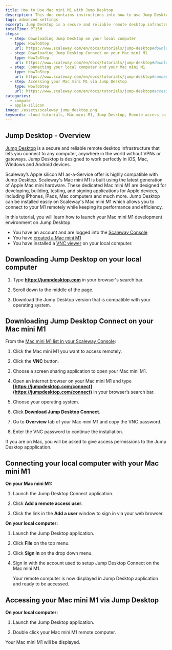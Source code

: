 ```yaml
---
title: How to Use Mac mini M1 with Jump Desktop 
description: This doc contains instructions into how to use Jump Desktop with Mac mini M1
tags: advanced settings
excerpt: Jump Desktop is a secure and reliable remote desktop infrastructure that lets you connect to any computer, anywhere in the world. Scaleway’s Apple silicon M1 as-a-Service offer is highly compatible with Jump Desktop as it can be accessed using the Jump Desktop infrastructure. 
totalTime: PT15M
steps:
  - step: Downloading Jump Desktop on your local computer
    type: HowToStep
    url: https://www.scaleway.com/en/docs/tutorials/jump-desktop#downloading-jump-deskptop-on-your-local-computer
  - step: Downloading Jump Desktop Connect on your Mac mini M1
    type: HowToStep
    url: https://www.scaleway.com/en/docs/tutorials/jump-desktop#downloading-jump-desktop-connect-on-your-mac-mini-m1/
  - step: Connecting your local computer and your Mac mini M1
    type: HowToStep
    url: https://www.scaleway.com/en/docs/tutorials/jump-desktop#connecting-your-computer-and-your-mac-mini-m1/  
  - step: Accessing your Mac mini M1 via Jump Desktop
    type: HowToStep
    url: https://www.scaleway.com/en/docs/tutorials/jump-desktop#accessing-your-mac-mini-m1-via-jump-desktop/
categories:
  - compute
  - apple-silicon
image: /assets/scaleway_jump_desktop.png
keywords: cloud tutorials, Mac mini M1, Jump Desktop, Remote access to instance
---
```


## Jump Desktop - Overview

[Jump Desktop](https://jumpdesktop.com) is a secure and reliable remote desktop infrastructure that lets you connect to any computer, anywhere in the world without VPNs or gateways. Jump Desktop is designed to work perfectly in iOS, Mac, Windows and Android devices.

Scaleway’s Apple silicon M1 as-a-Service offer is highly compatible with Jump Desktop. Scaleway's Mac mini M1 is built using the latest generation of Apple Mac mini hardware. These dedicated Mac mini M1 are designed for developing, building, testing, and signing applications for Apple devices, including iPhones, iPads, Mac computers and much more. Jump Desktop can be installed easily on Scaleway's Mac mini M1 which allows you to connect to your M1 remotely while keeping its performance and efficiency.

In this tutorial, you will learn how to launch your Mac mini M1 development environment on Jump Desktop.

<Message type="requirement">

- You have an account and are logged into the [Scaleway Console](https://console.scaleway.com)
- You have [created a Mac mini M1](/compute/apple-silicon/how-to/create-mac-mini-m1)
- You have installed a [VNC viewer](https://www.tightvnc.com/) on your local computer. 

</Message>

## Downloading Jump Desktop on your local computer 

1. Type **https://jumpdesktop.com** in your browser's search bar. 

2. Scroll down to the middle of the page.

    <Lightbox src="scaleway-middle-of-the-page.png" alt="os to choose jump dekstop" />

3. Download the Jump Desktop version that is compatible with your operating system. 


## Downloading Jump Desktop Connect on your Mac mini M1

From the [Mac mini M1 list in your Scaleway Console](https://console.scaleway.com/asaas/servers): 

1. Click the Mac mini M1 you want to access remotely.

2. Click the **VNC** button. 

    <Lightbox src="scaleway-vnc-access.png" alt="vnc button to access mac mini" />

3. Choose a screen sharing application to open your Mac mini M1. 

4. Open an internet browser on your Mac mini M1 and type **[https://jumpdesktop.com/connect](https://jumpdesktop.com/connect)** in your browser’s search bar.

5. Choose your operating system. 

    <Lightbox src="scaleway-jump-desktop-connect.png" alt="download jump desktop connect" />

6. Click **Download Jump Desktop Connect**. 

7. Go to **Overview** tab of your Mac mini M1  and copy the VNC password. 

8. Enter the VNC password to continue the installation.

<Message type="note">

If you are on Mac, you will be asked to give access permissions to the Jump Desktop appplication. 

</Message>


## Connecting your local computer with your Mac mini M1

**On your Mac mini M1:**

1. Launch the Jump Desktop Connect application. 

2. Click **Add a remote access user**. 

    <Lightbox src="scaleway-add-remote-access-user.png" alt="add remote access user " />

3. Click the link in the **Add a user** window to sign in via your web browser.
 

**On your local computer:**

1. Launch the Jump Desktop application. 

2. Click **File** on the top menu. 

3. Click **Sign In** on the drop down menu.

4. Sign in with the account used to setup Jump Desktop Connect on the Mac mini M1. 

    <Lightbox src="scaleway-jump-desktop-remote.png" alt="jump dekstop remote" />

    <Message type="note">
    
    Your remote computer is now displayed in Jump Desktop application and ready to be accessed.

    </Message>


## Accessing your Mac mini M1 via Jump Desktop

**On your local computer:**

1. Launch the Jump Desktop application. 

2. Double click your Mac mini M1 remote computer.

Your Mac mini M1 will be displayed.

<Lightbox src="scaleway-mac-mini-m1.png" alt="mac mini m1 page" />
